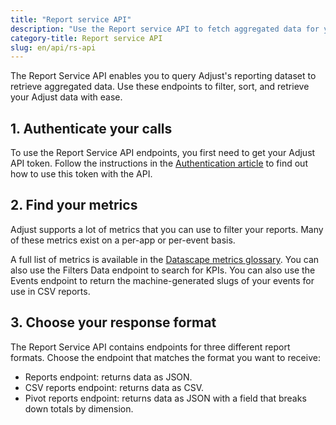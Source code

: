 ```yaml
---
title: "Report service API"
description: "Use the Report service API to fetch aggregated data for your apps."
category-title: Report service API
slug: en/api/rs-api
---
```


The Report Service API enables you to query Adjust's reporting dataset to retrieve aggregated data. Use these endpoints to filter, sort, and retrieve your Adjust data with ease.

## 1. Authenticate your calls

To use the Report Service API endpoints, you first need to get your Adjust API token. Follow the instructions in the [Authentication article](/en/api/rs-api/authentication) to find out how to use this token with the API.

## 2. Find your metrics

Adjust supports a lot of metrics that you can use to filter your reports. Many of these metrics exist on a per-app or per-event basis.

A full list of metrics is available in the [Datascape metrics glossary](https://help.adjust.com/en/article/datascape-metrics-glossary). You can also use the Filters Data endpoint to search for KPIs. You can also use the Events endpoint to return the machine-generated slugs of your events for use in CSV reports.

## 3. Choose your response format

The Report Service API contains endpoints for three different report formats. Choose the endpoint that matches the format you want to receive:

-  Reports endpoint: returns data as JSON.
-  CSV reports endpoint: returns data as CSV.
-  Pivot reports endpoint: returns data as JSON with a field that breaks down totals by dimension.
